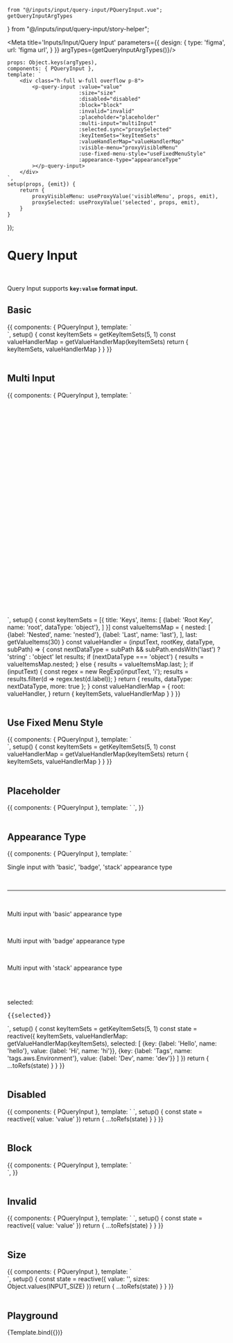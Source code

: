 
    from "@/inputs/input/query-input/PQueryInput.vue";
    getQueryInputArgTypes
} from "@/inputs/input/query-input/story-helper";

<Meta title='Inputs/Input/Query Input' parameters={{
    design: {
        type: 'figma',
        url: 'figma url',
    }
}} argTypes={getQueryInputArgTypes()}/>


    props: Object.keys(argTypes),
    components: { PQueryInput },
    template: `
        <div class="h-full w-full overflow p-8">
            <p-query-input :value="value"
                           :size="size"
                           :disabled="disabled"
                           :block="block"
                           :invalid="invalid"
                           :placeholder="placeholder"
                           :multi-input="multiInput"
                           :selected.sync="proxySelected"
                           :keyItemSets="keyItemSets"
                           :valueHandlerMap="valueHandlerMap"
                           :visible-menu="proxyVisibleMenu"
                           :use-fixed-menu-style="useFixedMenuStyle"
                           :appearance-type="appearanceType"
            ></p-query-input>
        </div>
    `,
    setup(props, {emit}) {
        return {
            proxyVisibleMenu: useProxyValue('visibleMenu', props, emit),
            proxySelected: useProxyValue('selected', props, emit),
        }
    }
});

# Query Input
<br/>

Query Input supports <b>```key:value``` format input.</b> <br/>


## Basic
<Canvas>
    <Story name="Basic" height="300px">
        {{
            components: { PQueryInput },
            template: `
<div class="h-full w-full overflow p-8">
    <p-query-input
        :key-item-sets="keyItemSets"
        :value-handler-map="valueHandlerMap"
    ></p-query-input>
</div>
    `,
            setup() {
                const keyItemSets = getKeyItemSets(5, 1)
                const valueHandlerMap = getValueHandlerMap(keyItemSets)
                return {
                    keyItemSets,
                    valueHandlerMap
                }
            }
        }}
    </Story>
</Canvas>


<br/>
<br/>


## Multi Input
<Canvas>
    <Story name="Multi Input">
        {{
            components: { PQueryInput },
            template: `
<div class="w-full overflow p-8" style="height: 500px">
    <p-query-input
        :key-item-sets="keyItemSets"
        :value-handler-map="valueHandlerMap"
        multi-input
        use-fixed-menu-style
    ></p-query-input>
    <br/>
</div>
    `,
            setup() {
                const keyItemSets = [{
                    title: 'Keys',
                    items: [
                        {label: 'Root Key', name: 'root', dataType: 'object'},
                    ]
                }]
                const valueItemsMap = {
                    nested: [
                        {label: 'Nested', name: 'nested'},
                        {label: 'Last', name: 'last'},
                    ],
                    last: getValueItems(30)
                }
                const valueHandler = (inputText, rootKey, dataType, subPath) => {
                    const nextDataType = subPath && subPath.endsWith('last') ? 'string' : 'object'
                    let results;
                    if (nextDataType === 'object') {
                        results = valueItemsMap.nested;
                    } else {
                        results = valueItemsMap.last;
                    };
                    if (inputText) {
                        const regex = new RegExp(inputText, 'i');
                        results = results.filter(d => regex.test(d.label));
                    }
                    return {
                        results,
                        dataType: nextDataType,
                        more: true
                    };
                }
                const valueHandlerMap = {
                    root: valueHandler,
                }
                return {
                    keyItemSets,
                    valueHandlerMap
                }
            }
        }}
    </Story>
</Canvas>

<br/>
<br/>

## Use Fixed Menu Style
<Canvas>
    <Story name="Use Fixed Menu Style">
        {{
            components: { PQueryInput },
            template: `
<div class="h-full w-full overflow p-8">
    <p-query-input
        :key-item-sets="keyItemSets"
        :value-handler-map="valueHandlerMap"
        use-fixed-menu-style
        multi-input
    ></p-query-input>
</div>
    `,
            setup() {
                const keyItemSets = getKeyItemSets(5, 1)
                const valueHandlerMap = getValueHandlerMap(keyItemSets)
                return {
                    keyItemSets,
                    valueHandlerMap
                }
            }
        }}
    </Story>
</Canvas>

<br/>
<br/>

## Placeholder
<Canvas>
    <Story name="Placeholder" >
        {{
            components: { PQueryInput },
            template: `
                <p-query-input placeholder="Placeholder" />
            `,
        }}
    </Story>
</Canvas>

<br/>
<br/>

## Appearance Type

<Canvas>
    <Story name="Appearance Type">
        {{
            components: { PQueryInput },
            template: `
            <div>
                <p class="text-label-lg font-bold my-3">Single input with 'basic', 'badge', 'stack' appearance type</p>
                <p-query-input :key-item-sets="keyItemSets" :value-handler-map="valueHandlerMap" :selected.sync="selected" block appearance-type="basic" />
                <br/>
                <hr/>
                <br/>
                <p class="text-label-lg font-bold my-3">Multi input with 'basic' appearance type</p>
                <p-query-input :key-item-sets="keyItemSets" :value-handler-map="valueHandlerMap" :selected.sync="selected" multi-input block />
                <br/>
                <p class="text-label-lg font-bold my-3">Multi input with 'badge' appearance type</p>
                <p-query-input :key-item-sets="keyItemSets" :value-handler-map="valueHandlerMap" :selected.sync="selected" multi-input block appearance-type="badge" />
                <br/>
                <p class="text-label-lg font-bold my-3">Multi input with 'stack' appearance type</p>
                <p-query-input :key-item-sets="keyItemSets" :value-handler-map="valueHandlerMap" :selected.sync="selected" multi-input block appearance-type="stack" />
                <br/>
                <br/>
                <div class="p-4 bg-blue-200 w-full max-h-64 overflow-y-auto">
                    <p class="font-lg font-bold">selected: </p>
                    <pre>{{selected}}</pre>
                </div>
            </div>
            `,
            setup() {
                const keyItemSets = getKeyItemSets(5, 1)
                const state = reactive({
                    keyItemSets,
                    valueHandlerMap: getValueHandlerMap(keyItemSets),
                    selected: [
                        {key: {label: 'Hello', name: 'hello'}, value: {label: 'Hi', name: 'hi'}},
                        {key: {label: 'Tags', name: 'tags.aws.Environment'}, value: {label: 'Dev', name: 'dev'}}
                    ]
                })
                return {
                    ...toRefs(state)
                }
            }
        }}
    </Story>
</Canvas>

<br/>
<br/>

## Disabled
<Canvas>
    <Story name="Disabled">
        {{
            components: { PQueryInput },
            template: `
                <p-query-input :value="value" disabled />
            `,
            setup() {
                const state = reactive({
                    value: 'value'
                })
                return {
                    ...toRefs(state)
                }
            }
        }}
    </Story>
</Canvas>

<br/>
<br/>


## Block
<Canvas>
    <Story name="Block">
        {{
            components: { PQueryInput },
            template: `
                <div>
                    <p-query-input block />
                </div>
            `,
        }}
    </Story>
</Canvas>

<br/>
<br/>


## Invalid
<Canvas>
    <Story name="Invalid">
        {{
            components: { PQueryInput },
            template: `
                <p-query-input :value="value" invalid />
            `,
            setup() {
                const state = reactive({
                    value: 'value'
                })
                return {
                    ...toRefs(state)
                }
            }
        }}
    </Story>
</Canvas>

<br/>
<br/>


## Size
<Canvas>
    <Story name="Size" >
        {{
            components: { PQueryInput },
            template: `
                <div  style="display:flex; flex-direction: column; row-gap: 1.5rem;">
                    <p-query-input v-for="size in sizes" :key="size" :size="size"  :placeholder="size" />
                </div>
            `,
            setup() {
                const state = reactive({
                    value: '',
                    sizes: Object.values(INPUT_SIZE)
                })
                return {
                    ...toRefs(state)
                }
            }
        }}
    </Story>
</Canvas>

<br/>
<br/>

## Playground

<Canvas>
    <Story name="Playground" height="300px">
        {Template.bind({})}
    </Story>
</Canvas>

<ArgsTable story="Playground"/>
